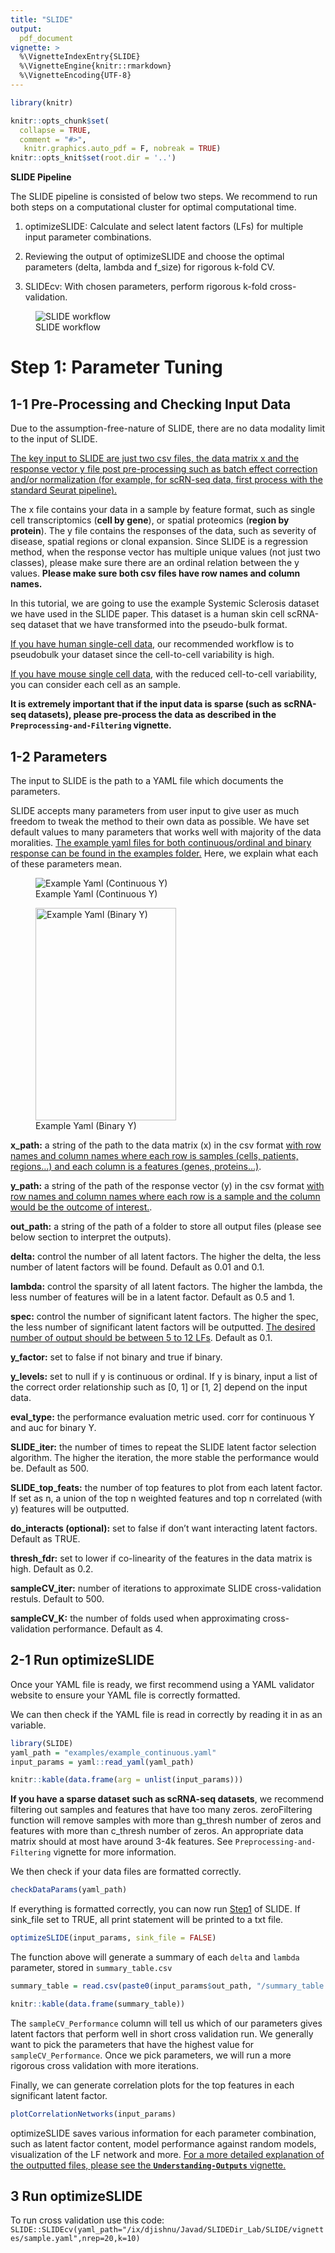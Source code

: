 ```yaml
---
title: "SLIDE"
output: 
  pdf_document
vignette: >
  %\VignetteIndexEntry{SLIDE}
  %\VignetteEngine{knitr::rmarkdown}
  %\VignetteEncoding{UTF-8}
---
```


```r
library(knitr)

knitr::opts_chunk$set(
  collapse = TRUE,
  comment = "#>",
   knitr.graphics.auto_pdf = F, nobreak = TRUE)
knitr::opts_knit$set(root.dir = '..')
```

**SLIDE Pipeline**

The SLIDE pipeline is consisted of below two steps. We recommend to run both steps on a computational cluster for optimal computational time.

1.  optimizeSLIDE: Calculate and select latent factors (LFs) for multiple input parameter combinations.

2.  Reviewing the output of optimizeSLIDE and choose the optimal parameters (delta, lambda and f_size) for rigorous k-fold CV.

3.  SLIDEcv: With chosen parameters, perform rigorous k-fold cross-validation.

![SLIDE workflow](build_files/Vignette.png)

# **Step 1: Parameter Tuning**

## **1-1 Pre-Processing and Checking Input Data**

Due to the assumption-free-nature of SLIDE, there are no data modality limit to the input of SLIDE.

[The key input to SLIDE are just two csv files, the data matrix x and the response vector y file post pre-processing such as batch effect correction and/or normalization (for example, for scRN-seq data, first process with the standard Seurat pipeline).]{.underline}

The x file contains your data in a sample by feature format, such as single cell transcriptomics (**cell by gene**), or spatial proteomics (**region by protein**). The y file contains the responses of the data, such as severity of disease, spatial regions or clonal expansion. Since SLIDE is a regression method, when the response vector has multiple unique values (not just two classes), please make sure there are an ordinal relation between the y values. **Please make sure both csv files have row names and column names.**

In this tutorial, we are going to use the example Systemic Sclerosis dataset we have used in the SLIDE paper. This dataset is a human skin cell scRNA-seq dataset that we have transformed into the pseudo-bulk format.

[If you have human single-cell data,]{.underline} our recommended workflow is to pseudobulk your dataset since the cell-to-cell variability is high.

[If you have mouse single cell data]{.underline}, with the reduced cell-to-cell variability, you can consider each cell as an sample.

**It is extremely important that if the input data is sparse (such as scRNA-seq datasets), please pre-process the data as described in the `Preprocessing-and-Filtering` vignette.**

## **1-2 Parameters**

The input to SLIDE is the path to a YAML file which documents the parameters.

SLIDE accepts many parameters from user input to give user as much freedom to tweak the method to their own data as possible. We have set default values to many parameters that works well with majority of the data moralities. [The example yaml files for both continuous/ordinal and binary response can be found in the examples folder.]{.underline} Here, we explain what each of these parameters mean.

![Example Yaml (Continuous Y)](build_files/continuous_yaml_example.png)

![Example Yaml (Binary Y)](build_files/binary_yaml_example.png){width="225" height="340"}

<!-- # ```{r load_example_data_class, eval=F, fig.cap = "Example Yaml (Continuous Y)", out.width="60%", fig.align="center"} -->

<!-- # knitr::include_graphics('vignettes/build_files/test_yaml_example.png') -->

<!-- # ``` -->

<!-- # ```{r load_example_data_binary, eval = F, fig.cap = "Example Yaml (Binary Y)", out.width="60%", fig.align="center"} -->

<!-- # knitr::include_graphics('vignettes/build_files/yaml_example.png') -->

<!-- # ``` -->

**x_path:** a string of the path to the data matrix (x) in the csv format [with row names and column names where each row is samples (cells, patients, regions...) and each column is a features (genes, proteins...)]{.underline}.

**y_path:** a string of the path of the response vector (y) in the csv format [with row names and column names where each row is a sample and the column would be the outcome of interest.]{.underline}.

**out_path:** a string of the path of a folder to store all output files (please see below section to interpret the outputs).

**delta:** control the number of all latent factors. The higher the delta, the less number of latent factors will be found. Default as 0.01 and 0.1.

**lambda:** control the sparsity of all latent factors. The higher the lambda, the less number of features will be in a latent factor. Default as 0.5 and 1.

**spec:** control the number of significant latent factors. The higher the spec, the less number of significant latent factors will be outputted. [The desired number of output should be between 5 to 12 LFs]{.underline}. Default as 0.1.

**y_factor:** set to false if not binary and true if binary.

**y_levels:** set to null if y is continuous or ordinal. If y is binary, input a list of the correct order relationship such as [0, 1] or [1, 2] depend on the input data.

**eval_type:** the performance evaluation metric used. corr for continuous Y and auc for binary Y.

**SLIDE_iter:** the number of times to repeat the SLIDE latent factor selection algorithm. The higher the iteration, the more stable the performance would be. Default as 500.

**SLIDE_top_feats:** the number of top features to plot from each latent factor. If set as n, a union of the top n weighted features and top n correlated (with y) features will be outputted.

**do_interacts (optional):** set to false if don't want interacting latent factors. Default as TRUE.

**thresh_fdr:** set to lower if co-linearity of the features in the data matrix is high. Default as 0.2.

**sampleCV_iter:** number of iterations to approximate SLIDE cross-validation restuls. Default to 500.

**sampleCV_K:** the number of folds used when approximating cross-validation performance. Default as 4.

## **2-1 Run optimizeSLIDE**

Once your YAML file is ready, we first recommend using a YAML validator website to ensure your YAML file is correctly formatted.

We can then check if the YAML file is read in correctly by reading it in as an variable.

```r
library(SLIDE)
yaml_path = "examples/example_continuous.yaml"
input_params = yaml::read_yaml(yaml_path)

knitr::kable(data.frame(arg = unlist(input_params)))
```

**If you have a sparse dataset such as scRNA-seq datasets**, we recommend filtering out samples and features that have too many zeros. zeroFiltering function will remove samples with more than g_thresh number of zeros and features with more than c_thresh number of zeros. An appropriate data matrix should at most have around 3-4k features. See `Preprocessing-and-Filtering` vignette for more information.

<!-- # ```{name1} -->

<!-- # #zeroFiltering(yaml_path, g_thresh, c_thresh) -->

<!-- # ``` -->

We then check if your data files are formatted correctly.

```r
checkDataParams(yaml_path)
```

If everything is formatted correctly, you can now run [Step1]{.underline} of SLIDE. If sink_file set to TRUE, all print statement will be printed to a txt file.

```r
optimizeSLIDE(input_params, sink_file = FALSE)
```

The function above will generate a summary of each `delta` and `lambda` parameter, stored in `summary_table.csv`

```r

summary_table = read.csv(paste0(input_params$out_path, "/summary_table.csv"), row.names = 1)

knitr::kable(data.frame(summary_table))
```

The `sampleCV_Performance` column will tell us which of our parameters gives latent factors that perform well in short cross validation run. We generally want to pick the parameters that have the highest value for `sampleCV_Performance`. Once we pick parameters, we will run a more rigorous cross validation with more iterations.

Finally, we can generate correlation plots for the top features in each significant latent factor.

```r
plotCorrelationNetworks(input_params)
```

optimizeSLIDE saves various information for each parameter combination, such as latent factor content, model performance against random models, visualization of the LF network and more. [For a more detailed explanation of the outputted files, please see the **`Understanding-Outputs`** vignette.]{.underline}


## **3 Run optimizeSLIDE**

To run cross validation use this code:
`SLIDE::SLIDEcv(yaml_path="/ix/djishnu/Javad/SLIDEDir_Lab/SLIDE/vignettes/sample.yaml",nrep=20,k=10)`

<!-- ## **2-2 Interpret Step1 Output Files** -->

<!-- The output files are now populated to the output folder we specified in the YAML file. -->

<!-- First investigate the summary_table.csv.  -->
